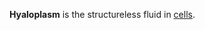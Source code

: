 {{copy to wiktionary}}
'''Hyaloplasm''' is the structureless fluid in [[Cell (biology)|cells]]. 

{{Cell-biology-stub}}